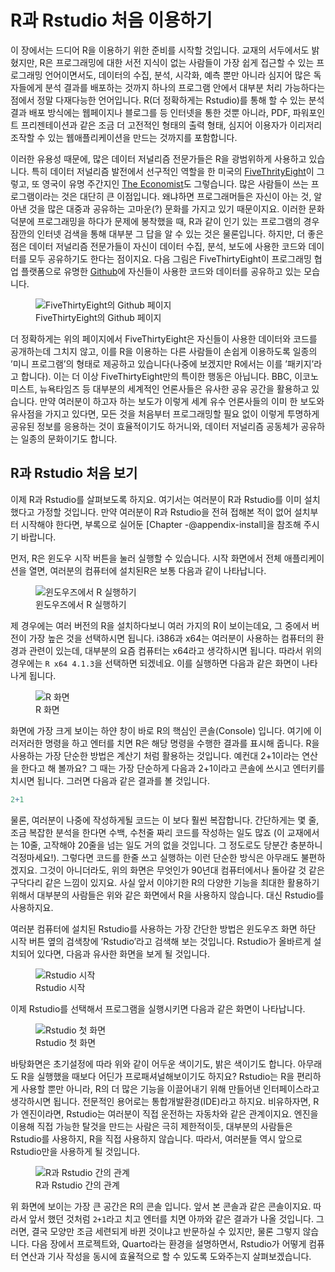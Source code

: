 # R과 Rstudio 처음 이용하기

이 장에서는 드디어 R을 이용하기 위한 준비를 시작할 것입니다. 교재의 서두에서도 밝혔지만, R은 프로그래밍에 대한 서전 지식이 없는 사람들이 가장 쉽게 접근할 수 있는 프로그래밍 언어이면서도, 데이터의 수집, 분석, 시각화, 예측 뿐만 아니라 심지어 많은 독자들에게 분석 결과를 배포하는 것까지 하나의 프로그램 안에서 대부분 처리 가능하다는 점에서 정말 다재다능한 언어입니다. R(더 정확하게는 Rstudio)를 통해 할 수 있는 분석 결과 배포 방식에는 웹페이지나 블로그를 등 인터넷을 통한 것뿐 아니라, PDF, 파워포인트 프리젠테이션과 같은 조금 더 고전적인 형태의 출력 형태, 심지어 이용자가 이리저리 조작할 수 있는 웹애플리케이션을 만드는 것까지를 포함합니다.

이러한 유용성 때문에, 많은 데이터 저널리즘 전문가들은 R을 광범위하게 사용하고 있습니다. 특히 데이터 저널리즘 발전에서 선구적인 역할을 한 미국의 [FiveThrityEight](https://fivethirtyeight.com/)이 그렇고, 또 영국이 유명 주간지인 [The Economist](https://www.economist.com/)도 그렇습니다. 많은 사람들이 쓰는 프로그램이라는 것은 대단히 큰 이점입니다. 왜냐하면 프로그래머들은 자신이 아는 것, 알아낸 것을 많은 대중과 공유하는 고마운(?) 문화를 가지고 있기 때문이지요. 이러한 문화 덕분에 프로그래밍을 하다가 문제에 봉착했을 때, R과 같이 인기 있는 프로그램의 경우 잠깐의 인터넷 검색을 통해 대부분 그 답을 알 수 있는 것은 물론입니다. 하지만, 더 좋은 점은 데이터 저널리즘 전문가들이 자신이 데이터 수집, 분석, 보도에 사용한 코드와 데이터를 모두 공유하기도 한다는 점이지요. 다음 그림은 FiveThirtyEight이 프로그래밍 협업 플랫폼으로 유명한 [Github](https://github.com/)에 자신들이 사용한 코드와 데이터를 공유하고 있는 모습니다.

![FiveThirtyEight의 Github 페이지](img/five_resp.png)

더 정확하게는 위의 페이지에서 FiveThirtyEight은 자신들이 사용한 데이터와 코드를 공개하는데 그치지 않고, 이를 R을 이용하는 다른 사람들이 손쉽게 이용하도록 일종의 '미니 프로그램'의 형태로 제공하고 있습니다(나중에 보겠지만 R에서는 이를 '패키지'라고 합니다). 이는 더 이상 FiveThirtyEight만의 특이한 행동은 아닙니다. BBC, 이코노미스트, 뉴욕타임즈 등 대부분의 세계적인 언론사들은 유사한 공유 공간을 활용하고 있습니다. 만약 여러분이 하고자 하는 보도가 이렇게 세계 유수 언론사들의 이미 한 보도와 유사점을 가지고 있다면, 모든 것을 처음부터 프로그래밍할 필요 없이 이렇게 투명하게 공유된 정보를 응용하는 것이 효율적이기도 하거니와, 데이터 저널리즘 공동체가 공유하는 일종의 문화이기도 합니다.

## R과 Rstudio 처음 보기

이제 R과 Rstudio를 살펴보도록 하지요. 여기서는 여러분이 R과 Rstudio를 이미 설치했다고 가정할 것입니다. 만약 여러분이 R과 Rstudio을 전혀 접해본 적이 없어 설치부터 시작해야 한다면, 부록으로 실어둔 [Chapter -@appendix-install]을 참조해 주시기 바랍니다.

먼저, R은 윈도우 시작 버튼을 눌러 실행할 수 있습니다. 시작 화면에서 전체 애플리케이션을 열면, 여러분의 컴퓨터에 설치된R은 보통 다음과 같이 나타납니다.

![윈도우즈에서 R 실행하기](img/R_start.png)

제 경우에는 여러 버전의 R을 설치하다보니 여러 가지의 R이 보이는데요, 그 중에서 버전이 가장 높은 것을 선택하시면 됩니다. i386과 x64는 여러분이 사용하는 컴퓨터의 환경과 관련이 있는데, 대부분의 요즘 컴퓨터는 x64라고 생각하시면 됩니다. 따라서 위의 경우에는 `R x64 4.1.3`을 선택하면 되겠네요. 이를 실행하면 다음과 같은 화면이 나타나게 됩니다.

![R 화면](img/R_gui.png)

화면에 가장 크게 보이는 하얀 창이 바로 R의 핵심인 콘솔(Console) 입니다. 여기에 이러저러한 명령을 하고 엔터를 치면 R은 해당 명령을 수행한 결과를 표시해 줍니다. R을 사용하는 가장 단순한 방법은 계산기 처럼 활용하는 것입니다. 예컨대 2+1이라는 연산을 한다고 해 볼까요? 그 때는 가장 단순하게 다음과 2+1이라고 콘솔에 쓰시고 엔터키를 치시면 됩니다. 그러면 다음과 같은 결과를 볼 것입니다.

```{r}
2+1
```

물론, 여러분이 나중에 작성하게될 코드는 이 보다 훨씬 복잡합니다. 간단하게는 몇 줄, 조금 복잡한 분석을 한다면 수백, 수천줄 짜리 코드를 작성하는 일도 많죠 (이 교재에서는 10줄, 고작해야 20줄을 넘는 일도 거의 없을 것입니다. 그 정도로도 당분간 충분하니 걱정마세요!). 그렇다면 코드를 한줄 쓰고 실행하는 이런 단순한 방식은 아무래도 불편하겠지요. 그것이 아니더라도, 위의 화면은 무엇인가 90년대 컴퓨터에서나 돌아갈 것 같은 구닥다리 같은 느낌이 있지요. 사실 앞서 이야기한 R의 다양한 기능을 최대한 활용하기 위해서 대부분의 사람들은 위와 같은 화면에서 R을 사용하지 않습니다. 대신 Rstudio를 사용하지요.

여러분 컴퓨터에 설치된 Rstudio를 사용하는 가장 간단한 방법은 윈도우즈 화면 하단 시작 버튼 옆의 검색창에 'Rstudio'라고 검색해 보는 것입니다. Rstudio가 올바르게 설치되어 있다면, 다음과 유사한 화면을 보게 될 것입니다.

![Rstudio 시작](img/rstudio_start.png) 

이제 Rstudio를 선택해서 프로그램을 실행시키면 다음과 같은 화면이 나타납니다. 

![Rstudio 첫 화면](img/rstudio.png) 

바탕화면은 초기설정에 따라 위와 같이 어두운 색이기도, 밝은 색이기도 합니다. 아무래도 R을 실행했을 때보다 어딘가 프로패셔널해보이기도 하지요? Rstudio는 R을 편리하게 사용할 뿐만 아니라, R의 더 많은 기능을 이끌어내기 위해 만들어낸 인터페이스라고 생각하시면 됩니다. 전문적인 용어로는 통합개발환경(IDE)라고 하지요. 비유하자면, R가 엔진이라면, Rstudio는 여러분이 직접 운전하는 자동차와 같은 관계이지요. 엔진을 이용해 직접 가능한 탈것을 만드는 사람은 극히 제한적이듯, 대부분의 사람들은 Rstudio를 사용하지, R을 직접 사용하지 않습니다. 따라서, 여러분들 역시 앞으로 Rstudio만을 사용하게 될 것입니다.

![R과 Rstudio 간의 관계](pics/install/r_rstudio.png)

위 화면에 보이는 가장 큰 공간은 R의 콘솔 입니다. 앞서 본 콘솔과 같은 콘솔이지요. 따라서 앞서 했던 것처럼 `2+1`라고 치고 엔터를 치면 아까와 같은 결과가 나올 것입니다. 그러면, 결국 모양만 조금 세련되게 바뀐 것이냐고 반문하실 수 있지만, 물론 그렇지 않습니다. 다음 장에서 프로젝트와, Quarto라는 환경을 설명하면서, Rstudio가 어떻게 컴퓨터 연산과 기사 작성을 동시에 효율적으로 할 수 있도록 도와주는지 살펴보겠습니다.

